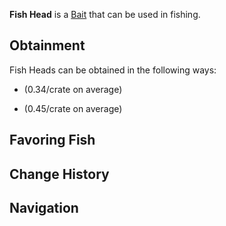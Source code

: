 {{BaitInfobox
|image          = Bait Fish Head.png
|rarity         = Legendary
|crates         = Bait Crate/0.34, Quality Bait Crate/0.45
|angler_quests  = <!--TBD-->
|pref_luck      = 150
|univ_luck      = 
|resilience     = -10
|lure           = 10
|ability        = 
}}
'''Fish Head''' is a {{Rarity|Legendary}} [[Bait]] that can be used in fishing.

== Obtainment ==
Fish Heads can be obtained in the following ways:
* {{Item|Bait Crate}} (0.34/crate on average)
* {{Item|Quality Bait Crate}} (0.45/crate on average)
<!--* [[Angler]] Quests, starting from the ?th completion-->

== Favoring Fish ==
{{Fish by Category Table|Fish Head-Loving Fish|event=1|show_location=1|hide_bait=1|resultsheader='''%PAGES%''' [[Fish]] prefer Fish Heads:|noresultsheader=No fish prefer Fish Heads.}}

== Change History ==
{{Change History|1.0}}

== Navigation ==
{{Bait Navbox}}
